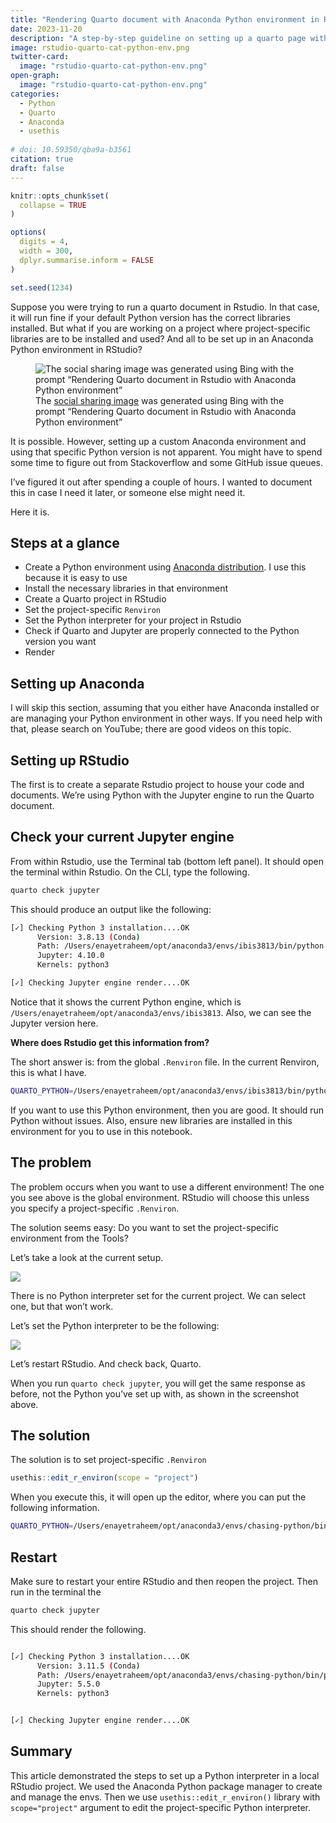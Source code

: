 ```yaml
---
title: "Rendering Quarto document with Anaconda Python environment in RStudio/Posit"
date: 2023-11-20
description: "A step-by-step guideline on setting up a quarto page with a Jupyter backend in Rstudio/Posit. This article outlines all the steps to correctly set up your Anaconda python environment and use with RStudio/Posit."
image: rstudio-quarto-cat-python-env.png
twitter-card:
  image: "rstudio-quarto-cat-python-env.png"
open-graph:
  image: "rstudio-quarto-cat-python-env.png"
categories:
  - Python
  - Quarto
  - Anaconda
  - usethis
  
# doi: 10.59350/qba9a-b3561
citation: true
draft: false
---
```


```r
knitr::opts_chunk$set(
  collapse = TRUE
)

options(
  digits = 4,
  width = 300,
  dplyr.summarise.inform = FALSE
)

set.seed(1234)
```

Suppose you were trying to run a quarto document in Rstudio. In that case, it will run fine if your default Python version has the correct libraries installed. But what if you are working on a project where project-specific libraries are to be installed and used? And all to be set up in an Anaconda Python environment in RStudio?

![The [social sharing image](https://www.bing.com/images/create/rendering-quarto-document-in-rstudio-with-anaconda/1-655beb394b934e4596477b701667f46f?id=e2U5qsGTLirwwqCzs3KP%2bA%3d%3d&view=detailv2&idpp=genimg&FORM=GCRIDP&mode=overlay) was generated using Bing with the prompt "Rendering Quarto document in Rstudio with Anaconda Python environment"](rstudio-quarto-cat-python-env.png)

It is possible. However, setting up a custom Anaconda environment and using that specific Python version is not apparent. You might have to spend some time to figure out from Stackoverflow and some GitHub issue queues.

I've figured it out after spending a couple of hours. I wanted to document this in case I need it later, or someone else might need it.

Here it is.

## Steps at a glance

-   Create a Python environment using [Anaconda distribution](https://www.anaconda.com/download). I use this because it is easy to use
-   Install the necessary libraries in that environment
-   Create a Quarto project in RStudio
-   Set the project-specific `Renviron`
-   Set the Python interpreter for your project in Rstudio
-   Check if Quarto and Jupyter are properly connected to the Python version you want
-   Render

## Setting up Anaconda

I will skip this section, assuming that you either have Anaconda installed or are managing your Python environment in other ways. If you need help with that, please search on YouTube; there are good videos on this topic.

## Setting up RStudio

The first is to create a separate Rstudio project to house your code and documents. We're using Python with the Jupyter engine to run the Quarto document.

## Check your current Jupyter engine

From within Rstudio, use the Terminal tab (bottom left panel). It should open the terminal within Rstudio. On the CLI, type the following.

``` bash
quarto check jupyter
```

This should produce an output like the following:

``` bash
[✓] Checking Python 3 installation....OK
      Version: 3.8.13 (Conda)
      Path: /Users/enayetraheem/opt/anaconda3/envs/ibis3813/bin/python
      Jupyter: 4.10.0
      Kernels: python3

[✓] Checking Jupyter engine render....OK
```

Notice that it shows the current Python engine, which is `/Users/enayetraheem/opt/anaconda3/envs/ibis3813`. Also, we can see the Jupyter version here.

**Where does Rstudio get this information from?**

The short answer is: from the global `.Renviron` file. In the current Renviron, this is what I have.

``` bash
QUARTO_PYTHON=/Users/enayetraheem/opt/anaconda3/envs/ibis3813/bin/python
```

If you want to use this Python environment, then you are good. It should run Python without issues. Also, ensure new libraries are installed in this environment for you to use in this notebook.

## The problem

The problem occurs when you want to use a different environment! The one you see above is the global environment. RStudio will choose this unless you specify a project-specific `.Renviron`.

The solution seems easy: Do you want to set the project-specific environment from the Tools?

Let's take a look at the current setup.

![](rstudio-project-config1.png)

There is no Python interpreter set for the current project. We can select one, but that won't work.

Let's set the Python interpreter to be the following:

![](rstudio-project-config2.png)

Let's restart RStudio. And check back, Quarto.

When you run `quarto check jupyter`, you will get the same response as before, not the Python you've set up with, as shown in the screenshot above.

## The solution

The solution is to set project-specific `.Renviron`

```r
usethis::edit_r_environ(scope = "project")
```

When you execute this, it will open up the editor, where you can put the following information.

``` bash
QUARTO_PYTHON=/Users/enayetraheem/opt/anaconda3/envs/chasing-python/bin/python3.11
```

## Restart

Make sure to restart your entire RStudio and then reopen the project. Then run in the terminal the

``` bash
quarto check jupyter
```

This should render the following.

``` bash

[✓] Checking Python 3 installation....OK
      Version: 3.11.5 (Conda)
      Path: /Users/enayetraheem/opt/anaconda3/envs/chasing-python/bin/python3.11
      Jupyter: 5.5.0
      Kernels: python3


[✓] Checking Jupyter engine render....OK
```

## Summary

This article demonstrated the steps to set up a Python interpreter in a local RStudio project. We used the Anaconda Python package manager to create and manage the envs. Then we use `usethis::edit_r_environ()` library with `scope="project"` argument to edit the project-specific Python interpreter.


